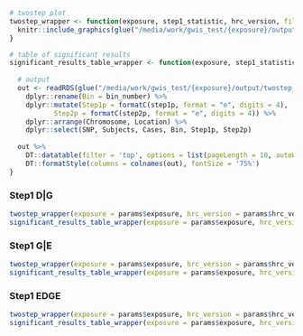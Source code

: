 
```r

# twostep plot
twostep_wrapper <- function(exposure, step1_statistic, hrc_version, filename_suffix = "") {
  knitr::include_graphics(glue("/media/work/gwis_test/{exposure}/output/twostep_{exposure}_{hrc_version}_{step1_statistic}.png"))
}

# table of significant results
significant_results_table_wrapper <- function(exposure, step1_statistic, hrc_version, filename_suffix = "") {
  
  # output
  out <- readRDS(glue("/media/work/gwis_test/{exposure}/output/twostep_{exposure}_{hrc_version}_{step1_statistic}_df.rds")) %>% 
    dplyr::rename(Bin = bin_number) %>% 
    dplyr::mutate(Step1p = formatC(step1p, format = "e", digits = 4),
           Step2p = formatC(step2p, format = "e", digits = 4)) %>% 
    dplyr::arrange(Chromosome, Location) %>%
    dplyr::select(SNP, Subjects, Cases, Bin, Step1p, Step2p)
  
  out %>% 
    DT::datatable(filter = 'top', options = list(pageLength = 10, autoWidth = T)) %>% 
    DT::formatStyle(columns = colnames(out), fontSize = '75%')
}

```

### Step1 D|G
```r
twostep_wrapper(exposure = params$exposure, hrc_version = params$hrc_version, step1_statistic = 'chiSqG')
significant_results_table_wrapper(exposure = params$exposure, hrc_version = params$hrc_version, step1_statistic = 'chiSqG')
```

<!-- ### Step1 D|G (no GWAS) -->
<!-- ```{r , echo=FALSE, out.width = '100%'} -->
<!-- twostep_wrapper(exposure = params$exposure, step1_statistic = 'chiSqG', filename_suffix = '_no_gwas') -->
<!-- significant_results_table_wrapper(exposure = params$exposure, step1_statistic = 'chiSqG', filename_suffix = '_no_gwas') -->
<!-- ``` -->

### Step1 G|E
```r
twostep_wrapper(exposure = params$exposure, hrc_version = params$hrc_version, step1_statistic = 'chiSqGE')
significant_results_table_wrapper(exposure = params$exposure, hrc_version = params$hrc_version, step1_statistic = 'chiSqGE')
```

<!-- ### Step1 G|E (no GWAS) -->
<!-- ```{r , echo=FALSE, out.width = '100%'} -->
<!-- twostep_wrapper(exposure = params$exposure, step1_statistic = 'chiSqGE', filename_suffix = '_no_gwas') -->
<!-- significant_results_table_wrapper(exposure = params$exposure, step1_statistic = 'chiSqGE', filename_suffix = '_no_gwas') -->
<!-- ``` -->

### Step1 EDGE
```r
twostep_wrapper(exposure = params$exposure, hrc_version = params$hrc_version, step1_statistic = 'chiSqEDGE')
significant_results_table_wrapper(exposure = params$exposure, hrc_version = params$hrc_version, step1_statistic = 'chiSqEDGE')
```

<!-- ### Step1 EDGE (no GWAS) -->
<!-- ```{r , echo=FALSE, out.width = '100%'} -->
<!-- twostep_wrapper(exposure = params$exposure, step1_statistic = 'chiSqEDGE', filename_suffix = '_no_gwas') -->
<!-- significant_results_table_wrapper(exposure = params$exposure, step1_statistic = 'chiSqEDGE', filename_suffix = '_no_gwas') -->
<!-- ``` -->

